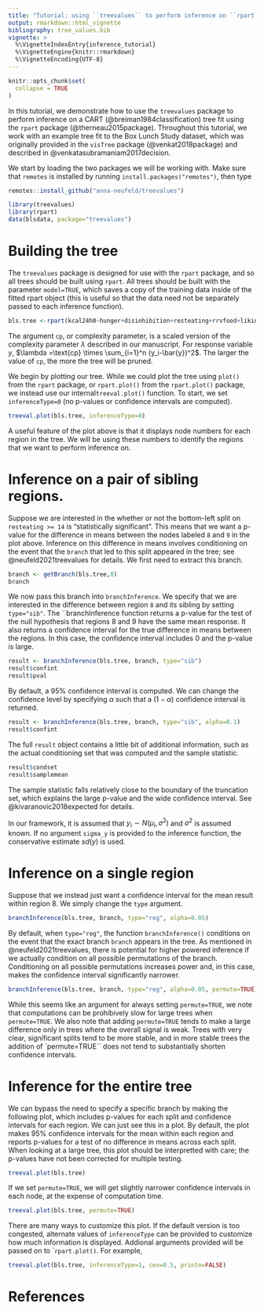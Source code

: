 ```yaml
---
title: "Tutorial: using ``treevalues`` to perform inference on ``rpart`` trees"
output: rmarkdown::html_vignette
bibliography: tree_values.bib
vignette: >
  %\VignetteIndexEntry{inference_tutorial}
  %\VignetteEngine{knitr::rmarkdown}
  %\VignetteEncoding{UTF-8}
---
```


```r
knitr::opts_chunk$set(
  collapse = TRUE
)
```

In this tutorial, we demonstrate how to use the ``treevalues`` package to perform inference on a CART (@breiman1984classification) tree fit using the ``rpart`` package (@therneau2015package). Throughout this tutorial, we work with an example tree fit to the Box Lunch Study dataset, which was originally provided in the ``visTree`` package (@venkat2018package) and described in @venkatasubramaniam2017decision.

We start by loading the two packages we will be working with. Make sure that ``remotes`` is installed by running ``install.packages("remotes")``, then type

```r
remotes::install_github("anna-neufeld/treevalues")
```

```r
library(treevalues)
library(rpart)
data(blsdata, package="treevalues")
```

# Building the tree

The ``treevalues`` package is designed for use with the ``rpart`` package, and so all trees should be built using ``rpart``. All trees should be built with the parameter ``model=TRUE``, which saves a copy of the training data inside of the fitted rpart object (this is useful so that the data need not be separately passed to each inference function). 

```r
bls.tree <-rpart(kcal24h0~hunger+disinhibition+resteating+rrvfood+liking+wanting, model = TRUE, data = blsdata, cp=0.02)
```

The argument ``cp``, or complexity parameter, is a scaled version of the complexity parameter $\lambda$ described in our manuscript. For response variable $y$, $\lambda =\text{cp} \times \sum_{i=1}^n (y_i-\bar{y})^2$. The larger the value of ``cp``, the more the tree will be pruned. 

We begin by plotting our tree. While we could plot the tree using ``plot()`` from the ``rpart`` package, or ``rpart.plot()`` from the ``rpart.plot()`` package, we instead use our internal``treeval.plot()`` function. To start, we set ``inferenceType=0`` (no p-values or confidence intervals are computed).   

```r
treeval.plot(bls.tree, inferenceType=0)
```

A useful feature of the plot above is that it displays node numbers for each region in the tree. We will be using these numbers to identify the regions that we want to perform inference on. 

# Inference on a pair of sibling regions. 

Suppose we are interested in the whether or not the bottom-left split on ``resteating >= 14`` is "statistically significant". This means that we want a p-value for the difference in means between the nodes labeled ``8`` and ``9`` in the plot above. Inference on this difference in means involves conditioning on the event that the ``branch`` that led to this split appeared in the tree; see @neufeld2021treevalues for details. We first need to extract this branch.

```r
branch <- getBranch(bls.tree,8)
branch
```

We now pass this branch into ``branchInference``. We specify that we are interested in the difference between region `8` and its sibling by setting `type="sib"`. The ``branchInference function returns a p-value for the test of the null hypothesis that regions 8 and 9 have the same mean response. It also returns a confidence interval for the true difference in means between the regions. In this case, the confidence interval includes 0 and the p-value is large. 

```r
result <- branchInference(bls.tree, branch, type="sib")
result$confint
result$pval
```

By default, a 95% confidence interval is computed. We can change the confidence level by specifying $\alpha$ such that a $(1-\alpha)$ confidence interval is returned.

```r
result <- branchInference(bls.tree, branch, type="sib", alpha=0.1)
result$confint
```

The full ``result`` object contains a little bit of additional information, such as the actual conditioning set that was computed and the sample statistic. 

```r
result$condset
result$samplemean
```

The sample statistic falls relatively close to the boundary of the truncation set, which explains the large p-value and the wide confidence interval. See @kivaranovic2018expected for details. 
 
In our framework, it is assumed that $y_i \sim N(\mu_i, \sigma^2)$ and $\sigma^2$ is assumed known. If no argument ``sigma_y`` is provided to the inference function, the conservative estimate $sd(y)$ is used.

# Inference on a single region

Suppose that we instead just want a confidence interval for the mean result within region 8. We simply change the ``type`` argument. 

```r
branchInference(bls.tree, branch, type="reg", alpha=0.05)
```

By default, when ``type="reg"``, the function ``branchInference()`` conditions on the event that the exact branch ``branch`` appears in the tree. As mentioned in @neufeld2021treevalues, there is potential for higher powered inference if we actually condition on all possible permutations of the branch. Conditioning on all possible permutations increases power and, in this case, makes the confidence interval significantly narrower. 

```r
branchInference(bls.tree, branch, type="reg", alpha=0.05, permute=TRUE)
```

While this seems like an argument for always setting ``permute=TRUE``, we note that computations can be prohibively slow for large trees when ``permute=TRUE``. We also note that adding ``permute=TRUE`` tends to make a large difference only in trees where the overall signal is weak. Trees with very clear, significant splits tend to be more stable, and in more stable trees the addition of `permute=TRUE`` does not tend to substantially shorten confidence intervals. 


# Inference for the entire tree

We can bypass the need to specify a specific branch by making the following plot, which includes p-values for each split and confidence intervals for each region. We can just see this in a plot. By default, the plot makes 95% confidence intervals for the mean within each region and reports p-values for a test of no difference in means across each split. When looking at a large tree, this plot should be interpretted with care; the p-values have not been corrected for multiple testing. 

```r
treeval.plot(bls.tree)
```

If we set ``permute=TRUE``, we will get slightly narrower confidence intervals in each node, at the expense of computation time. 
```r
treeval.plot(bls.tree, permute=TRUE)
```


There are many ways to customize this plot. If the default version is too congested, alternate values of ``inferenceType`` can be provided to customize how much information is displayed. Addional arguments provided will be passed on to ```rpart.plot()``. For example,

```r
treeval.plot(bls.tree, inferenceType=1, cex=0.5, printn=FALSE)
```


# References
